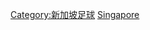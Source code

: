 {{Catnav|頁面分類|...|足球|各國足球|新加坡足球}}
{{Catnav|頁面分類|...|各國體育|新加坡体育|新加坡足球}}
{{Catnav|頁面分類|...|各國體育|各國足球|新加坡足球}}

[[Category:新加坡足球|Category:新加坡足球]]
[[Category:各國足球會|Singapore]]